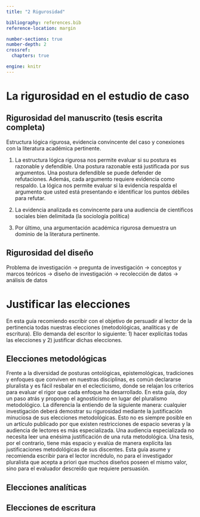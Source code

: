```yaml
---
title: "2 Rigurosidad"

bibliography: references.bib
reference-location: margin

number-sections: true
number-depth: 2
crossref:
  chapters: true

engine: knitr
---
```


# La rigurosidad en el estudio de caso

## Rigurosidad del manuscrito (tesis escrita completa)

Estructura lógica rigurosa, evidencia convincente del caso y conexiones con la literatura académica pertinente.

1.  La estructura lógica rigurosa nos permite evaluar si su postura es razonable y defendible. Una postura razonable está justificada por sus argumentos. Una postura defendible se puede defender de refutaciones. Además, cada argumento requiere evidencia como respaldo. La lógica nos permite evaluar si la evidencia respalda el argumento que usted está presentando e identificar los puntos débiles para refutar.

2.  La evidencia analizada es convincente para una audiencia de científicos sociales bien delimitada (la sociología política)

3.  Por último, una argumentación académica rigurosa demuestra un dominio de la literatura pertinente.

## Rigurosidad del diseño

Problema de investigación → pregunta de investigación → conceptos y marcos teóricos → diseño de investigación → recolección de datos → análisis de datos

# Justificar las elecciones

En esta guía recomiendo escribir con el objetivo de persuadir al lector de la pertinencia todas nuestras elecciones (metodológicas, analíticas y de escritura). Ello demanda del escritor lo siguiente: 1) hacer explícitas todas las elecciones y 2) justificar dichas elecciones.

## Elecciones metodológicas

Frente a la diversidad de posturas ontológicas, epistemológicas, tradiciones y enfoques que conviven en nuestras disciplinas, es común declararse pluralista y es fácil resbalar en el eclecticismo, donde se relajan los criterios para evaluar el rigor que cada enfoque ha desarrollado. En esta guía, doy un paso atrás y propongo el agnosticismo en lugar del pluralismo metodológico. La diferencia la entiendo de la siguiente manera: cualquier investigación deberá demostrar su rigurosidad mediante la justificación minuciosa de sus elecciones metodológicas. Esto no es siempre posible en un artículo publicado por que existen restricciones de espacio severas y la audiencia de lectores es más especializada. Una audiencia especializada no necesita leer una enésima justificación de una ruta metodológica. Una tesis, por el contrario, tiene más espacio y evalúa de manera explícita las justificaciones metodológicas de sus discentes. Esta guía asume y recomienda escribir para el lector incrédulo, no para el investigador pluralista que acepta a priori que muchos diseños poseen el mismo valor, sino para el evaluador descreído que requiere persuasión.

## Elecciones analíticas

## Elecciones de escritura

